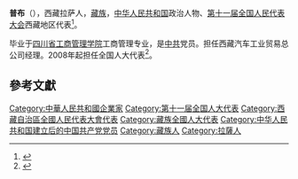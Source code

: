 '''普布'''（{{bd|1952年||}}），西藏拉萨人，[[藏族|藏族]]，[[中华人民共和国|中华人民共和国]]政治人物、[[第十一届全国人民代表大会|第十一届全国人民代表大会]]西藏地区代表<ref>{{cite web|author=新华网|title=第十一届全国人大代表|url=http://news.xinhuanet.com/ziliao/2008-03/03/content_7708230.htm?node=36628|publisher=新华网|accessdate=2014-01-07|archive-date=2014-01-10|archive-url=https://web.archive.org/web/20140110211415/http://news.xinhuanet.com/ziliao/2008-03/03/content_7708230.htm?node=36628|dead-url=no}}</ref>。

毕业于[[四川省工商管理学院|四川省工商管理学院]]工商管理专业，是[[中共|中共]]党员。担任西藏汽车工业贸易总公司经理。2008年起担任全国人大代表<ref>{{cite news|title=全国人大代表信息-普布|url= http://210.82.31.1:8084/delegate/viewDelegate.action?dbid=112440|accessdate=2013-04-05|newspaper=全国人大网|archive-url=https://web.archive.org/web/20140524003754/http://www.npc.gov.cn/delegate/viewDelegate.action?dbid=112440|archive-date=2014-05-24|dead-url=yes}}</ref>。

==參考文獻==
{{reflist}}
{{DEFAULTSORT:P普}}
[[Category:中華人民共和國企業家|Category:中華人民共和國企業家]]
[[Category:第十一届全国人大代表|Category:第十一届全国人大代表]]
[[Category:西藏自治區全國人民代表大會代表|Category:西藏自治區全國人民代表大會代表]]
[[Category:藏族全國人大代表|Category:藏族全國人大代表]]
[[Category:中华人民共和国建立后的中国共产党党员|Category:中华人民共和国建立后的中国共产党党员]]
[[Category:藏族人|Category:藏族人]]
[[Category:拉薩人|Category:拉薩人]]